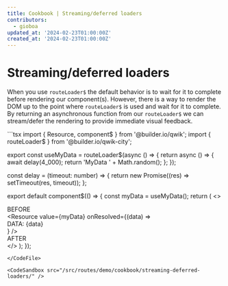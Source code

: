 ```yaml
---
title: Cookbook | Streaming/deferred loaders
contributors:
  - gioboa
updated_at: '2024-02-23T01:00:00Z'
created_at: '2024-02-23T01:00:00Z'
---
```



# Streaming/deferred loaders

When you use `routeLoader$` the default behavior is to wait for it to complete before rendering our component(s).
However, there is a way to render the DOM up to the point where `routeLoader$` is used and wait for it to complete.
By returning an asynchronous function from our `routeLoader$` we can stream/defer the rendering to provide immediate visual feedback. 

<CodeFile src="/src/routes/demo/cookbook/streaming-deferred-loaders/index.tsx" >
```tsx
import { Resource, component$ } from '@builder.io/qwik';
import { routeLoader$ } from '@builder.io/qwik-city';

export const useMyData = routeLoader$(async () => {
  return async () => {
    await delay(4_000);
    return 'MyData ' + Math.random();
  };
});

const delay = (timeout: number) => {
  return new Promise((res) => setTimeout(res, timeout));
};

export default component$(() => {
  const myData = useMyData();
  return (
    <>
      <div>BEFORE</div>
      <Resource
        value={myData}
        onResolved={(data) => <div>DATA: {data}</div>}
      />
      <div>AFTER</div>
    </>
  );
});
```
</CodeFile>

<CodeSandbox src="/src/routes/demo/cookbook/streaming-deferred-loaders/" />
